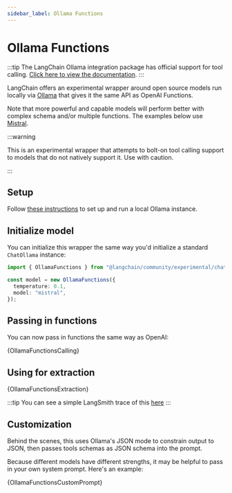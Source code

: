 ```yaml
---
sidebar_label: Ollama Functions
---
```


# Ollama Functions

:::tip
The LangChain Ollama integration package has official support for tool calling. [Click here to view the documentation](/docs/integrations/chat/ollama#tools).
:::

LangChain offers an experimental wrapper around open source models run locally via [Ollama](https://github.com/jmorganca/ollama)
that gives it the same API as OpenAI Functions.

Note that more powerful and capable models will perform better with complex schema and/or multiple functions. The examples below
use [Mistral](https://ollama.ai/library/mistral).

:::warning

This is an experimental wrapper that attempts to bolt-on tool calling support to models that do not natively support it. Use with caution.

:::

## Setup

Follow [these instructions](https://github.com/jmorganca/ollama) to set up and run a local Ollama instance.

## Initialize model

You can initialize this wrapper the same way you'd initialize a standard `ChatOllama` instance:

```typescript
import { OllamaFunctions } from "@langchain/community/experimental/chat_models/ollama_functions";

const model = new OllamaFunctions({
  temperature: 0.1,
  model: "mistral",
});
```

## Passing in functions

You can now pass in functions the same way as OpenAI:


<CodeBlock language="typescript">{OllamaFunctionsCalling}</CodeBlock>

## Using for extraction


<CodeBlock language="typescript">{OllamaFunctionsExtraction}</CodeBlock>

:::tip
You can see a simple LangSmith trace of this [here](https://smith.langchain.com/public/74692bfc-0224-4221-b187-ddbf20d7ecc0/r)
:::

## Customization

Behind the scenes, this uses Ollama's JSON mode to constrain output to JSON, then passes tools schemas as JSON schema into the prompt.

Because different models have different strengths, it may be helpful to pass in your own system prompt. Here's an example:


<CodeBlock language="typescript">{OllamaFunctionsCustomPrompt}</CodeBlock>
